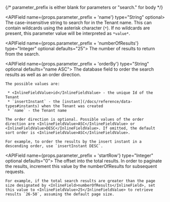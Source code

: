 
{/*  parameter_prefix is either blank for parameters or "search." for body */}

<APIBlock>


  <APIField name={props.parameter_prefix + 'name'} type="String" optional>
    The case-insensitive string to search for in the Tenant name. This can contain wildcards using the asterisk character (`*`). If no wildcards are present, this parameter value will be interpreted as `*value*`.
  </APIField>

  <APIField name={props.parameter_prefix + 'numberOfResults'} type="Integer" optional defaults="25">
    The number of results to return from the search.
  </APIField>

  <APIField name={props.parameter_prefix + 'orderBy'} type="String" optional defaults="name ASC">
    The database field to order the search results as well as an order direction.

    The possible values are:

     * <InlineFieldValue>id</InlineFieldValue> - the unique Id of the Tenant
     * `insertInstant` - the [instant](/docs/reference/data-types#instants) when the Tenant was created
     * `name` - the Tenant name

    The order direction is optional. Possible values of the order direction are <InlineFieldValue>ASC</InlineFieldValue> or <InlineFieldValue>DESC</InlineFieldValue>. If omitted, the default sort order is <InlineFieldValue>ASC</InlineFieldValue>.

    For example, to order the results by the insert instant in a descending order, use `insertInstant DESC`.
  </APIField>

  <APIField name={props.parameter_prefix + 'startRow'} type="Integer" optional defaults="0">
    The offset into the total results. In order to paginate the results, increment this value by the <InlineField>numberOfResults</InlineField> for subsequent requests.

    For example, if the total search results are greater than the page size designated by <InlineField>numberOfResults</InlineField>, set this value to <InlineFieldValue>25</InlineFieldValue> to retrieve results `26-50`, assuming the default page size.
  </APIField>
</APIBlock>
